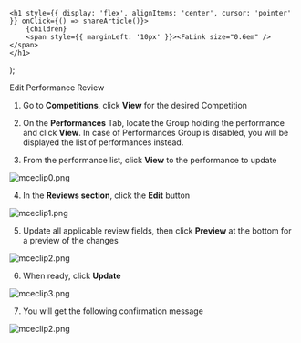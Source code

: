 

    <h1 style={{ display: 'flex', alignItems: 'center', cursor: 'pointer' }} onClick={() => shareArticle()}>
        {children} 
        <span style={{ marginLeft: '10px' }}><FaLink size="0.6em" /></span>
    </h1>
);

<ToastContainer />

<ClickableTitle>Edit Performance Review</ClickableTitle>




1. Go to **Competitions**, click **View** for the desired Competition  
2. On the **Performances** Tab, locate the Group holding the performance and click **View**. In case of Performances Group is disabled, you will be displayed the list of performances instead.


3. From the performance list, click **View** to the performance to update


![mceclip0.png](../../../resources/article-images/13981665140499-Edit-Performance-Review_1.png)


4. In the **Reviews section**, click the **Edit** button


![mceclip1.png](../../../resources/article-images/13981665140499-Edit-Performance-Review_2.png)


5. Update all applicable review fields, then click **Preview** at the bottom for a preview of the changes


![mceclip2.png](../../../resources/article-images/13981665140499-Edit-Performance-Review_3.png)


6. When ready, click **Update**


![mceclip3.png](../../../resources/article-images/13981665140499-Edit-Performance-Review_4.png)


7. You will get the following confirmation message 


![mceclip2.png](../../../resources/article-images/13981665140499-Edit-Performance-Review_5.png)



